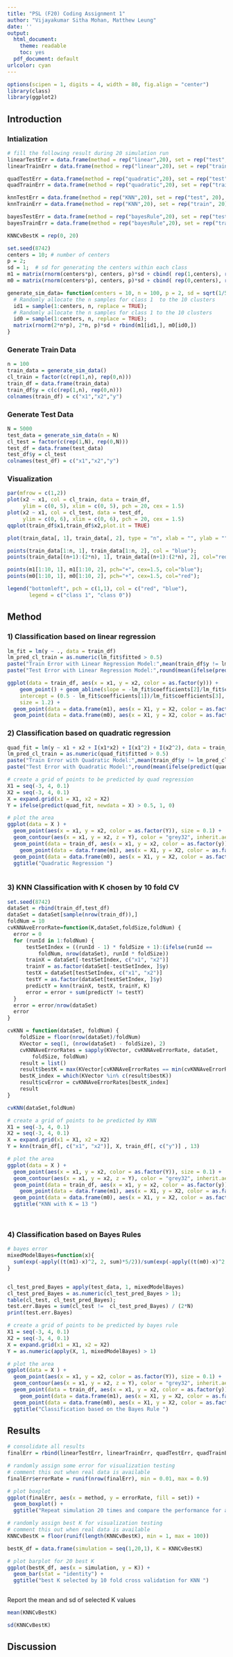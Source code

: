 ```yaml
---
title: "PSL (F20) Coding Assignment 1"
author: "Vijayakumar Sitha Mohan, Matthew Leung"
date: ''
output:
  html_document: 
    theme: readable
    toc: yes
  pdf_document: default
urlcolor: cyan
---
```



```r
options(scipen = 1, digits = 4, width = 80, fig.align = "center")
library(class)
library(ggplot2)
```

## Introduction


### Intialization


```r
# fill the following result during 20 simulation run
linearTestErr = data.frame(method = rep("linear",20), set = rep("test", 20), errorRate = rep(0, 20)  )
linearTrainErr = data.frame(method = rep("linear",20), set = rep("train", 20), errorRate = rep(0, 20)  )

quadTestErr = data.frame(method = rep("quadratic",20), set = rep("test", 20), errorRate = rep(0, 20)  )
quadTrainErr = data.frame(method = rep("quadratic",20), set = rep("train", 20), errorRate = rep(0, 20)  )

knnTestErr = data.frame(method = rep("KNN",20), set = rep("test", 20), errorRate = rep(0, 20)  )
knnTrainErr = data.frame(method = rep("KNN",20), set = rep("train", 20), errorRate = rep(0, 20)  )

bayesTestErr = data.frame(method = rep("bayesRule",20), set = rep("test", 20), errorRate = rep(0, 20)  )
bayesTrainErr = data.frame(method = rep("bayesRule",20), set = rep("train", 20), errorRate = rep(0, 20)  )

KNNCvBestK = rep(0, 20)

```



```r
set.seed(8742)
centers = 10; # number of centers
p = 2;      
sd = 1;  # sd for generating the centers within each class
m1 = matrix(rnorm(centers*p), centers, p)*sd + cbind( rep(1,centers), rep(0,centers));
m0 = matrix(rnorm(centers*p), centers, p)*sd + cbind( rep(0,centers), rep(1,centers));

```

```r
generate_sim_data= function(centers = 10, n = 100, p = 2, sd = sqrt(1/5) ) {
  # Randomly allocate the n samples for class 1  to the 10 clusters
  id1 = sample(1:centers, n, replace = TRUE);
  # Randomly allocate the n samples for class 1 to the 10 clusters
  id0 = sample(1:centers, n, replace = TRUE);  
  matrix(rnorm(2*n*p), 2*n, p)*sd + rbind(m1[id1,], m0[id0,])
}
```

### Generate Train Data
```r
n = 100
train_data = generate_sim_data()
cl_train = factor(c(rep(1,n), rep(0,n)))
train_df = data.frame(train_data)
train_df$y = c(c(rep(1,n), rep(0,n)))
colnames(train_df) = c("x1","x2","y")
```

### Generate Test Data
```r
N = 5000
test_data = generate_sim_data(n = N)
cl_test = factor(c(rep(1,N), rep(0,N)))
test_df = data.frame(test_data)
test_df$y = cl_test
colnames(test_df) = c("x1","x2","y")
```

### Visualization

```r
par(mfrow = c(1,2))
plot(x2 ~ x1, col = cl_train, data = train_df,
     ylim = c(0, 5), xlim = c(0, 5), pch = 20, cex = 1.5)
plot(x2 ~ x1, col = cl_test, data = test_df,
     ylim = c(0, 6), xlim = c(0, 6), pch = 20, cex = 1.5)
qqplot(train_df$x1,train_df$x2,plot.it = TRUE)
```

```r
plot(train_data[, 1], train_data[, 2], type = "n", xlab = "", ylab = "")

points(train_data[1:n, 1], train_data[1:n, 2], col = "blue");
points(train_data[(n+1):(2*n), 1], train_data[(n+1):(2*n), 2], col="red"); 

points(m1[1:10, 1], m1[1:10, 2], pch="+", cex=1.5, col="blue");    
points(m0[1:10, 1], m0[1:10, 2], pch="+", cex=1.5, col="red");   

legend("bottomleft", pch = c(1,1), col = c("red", "blue"), 
       legend = c("class 1", "class 0"))
```


## Method

### 1) Classification based on linear regression

```r
lm_fit = lm(y ~ ., data = train_df)
lm_pred_cl_train = as.numeric(lm_fit$fitted > 0.5)
paste("Train Error with Linear Regression Model:",mean(train_df$y != lm_pred_cl_train))
paste("Test Error with Linear Regression Model:",round(mean(ifelse(predict(lm_fit, newdata = test_df, interval = "prediction") > 0.5, 1, 0) != test_df$y),4))
```
```r
ggplot(data = train_df, aes(x = x1, y = x2, color = as.factor(y))) + 
    geom_point() + geom_abline(slope = -lm_fit$coefficients[2]/lm_fit$coefficients[3], 
    intercept = (0.5 - lm_fit$coefficients[1])/lm_fit$coefficients[3], 
    size = 1.2) +
  geom_point(data = data.frame(m1), aes(x = X1, y = X2, color = as.factor(1)), shape  = 9, size = 4) + 
  geom_point(data = data.frame(m0), aes(x = X1, y = X2, color = as.factor(0)), shape  = 9, size = 4)
```


### 2) Classification based on quadratic regression
```r
quad_fit = lm(y ~ x1 + x2 + I(x1*x2) + I(x1^2) + I(x2^2), data = train_df)
lm_pred_cl_train = as.numeric(quad_fit$fitted > 0.5)
paste("Train Error with Quadratic Model:",mean(train_df$y != lm_pred_cl_train))
paste("Test Error with Quadratic Model:",round(mean(ifelse(predict(quad_fit, newdata = test_df, interval = "prediction") > 0.5, 1, 0) != test_df$y),4))
```

```r
# create a grid of points to be predicted by quad regression
X1 = seq(-3, 4, 0.1)
X2 = seq(-3, 4, 0.1)
X = expand.grid(x1 = X1, x2 = X2)
Y = ifelse(predict(quad_fit, newdata = X) > 0.5, 1, 0)

# plot the area
ggplot(data = X ) +
  geom_point(aes(x = x1, y = x2, color = as.factor(Y)), size = 0.1) +
  geom_contour(aes(x = x1, y = x2, z = Y), color = "grey32", inherit.aes = FALSE) +
  geom_point(data = train_df, aes(x = x1, y = x2, color = as.factor(y)), size = 2) +
    geom_point(data = data.frame(m1), aes(x = X1, y = X2, color = as.factor(1)), shape  = 9, size = 4) + 
  geom_point(data = data.frame(m0), aes(x = X1, y = X2, color = as.factor(0)), shape  = 9, size = 4) +
  ggtitle("Quadratic Regression ")
  


```


### 3) KNN Classification with K chosen by 10 fold CV
```r
set.seed(8742)
dataSet = rbind(train_df,test_df)
dataSet = dataSet[sample(nrow(train_df)),]
foldNum = 10
cvKNNAveErrorRate=function(K,dataSet,foldSize,foldNum) {
  error = 0
  for (runId in 1:foldNum) {
      testSetIndex = ((runId - 1) * foldSize + 1):(ifelse(runId == 
          foldNum, nrow(dataSet), runId * foldSize))
      trainX = dataSet[-testSetIndex, c("x1", "x2")]
      trainY = as.factor(dataSet[-testSetIndex, ]$y)
      testX = dataSet[testSetIndex, c("x1", "x2")]
      testY = as.factor(dataSet[testSetIndex, ]$y)
      predictY = knn(trainX, testX, trainY, K)
      error = error + sum(predictY != testY)
  }
  error = error/nrow(dataSet)
  error
}

cvKNN = function(dataSet, foldNum) {
    foldSize = floor(nrow(dataSet)/foldNum)
    KVector = seq(1, (nrow(dataSet) - foldSize), 2)
    cvKNNAveErrorRates = sapply(KVector, cvKNNAveErrorRate, dataSet, 
        foldSize, foldNum)
    result = list()
    result$bestK = max(KVector[cvKNNAveErrorRates == min(cvKNNAveErrorRates)])
    bestK_index = which(KVector %in% c(result$bestK))
    result$cvError = cvKNNAveErrorRates[bestK_index]
    result
}

cvKNN(dataSet,foldNum)

```

```r
# create a grid of points to be predicted by KNN
X1 = seq(-3, 4, 0.1)
X2 = seq(-3, 4, 0.1)
X = expand.grid(x1 = X1, x2 = X2)
Y = knn(train_df[, c("x1", "x2")], X, train_df[, c("y")] , 13) 

# plot the area
ggplot(data = X ) +
  geom_point(aes(x = x1, y = x2, color = as.factor(Y)), size = 0.1) +
  geom_contour(aes(x = x1, y = x2, z = Y), color = "grey32", inherit.aes = FALSE) +
  geom_point(data = train_df, aes(x = x1, y = x2, color = as.factor(y)), size = 2) +
    geom_point(data = data.frame(m1), aes(x = X1, y = X2, color = as.factor(1)), shape  = 9, size = 4) + 
  geom_point(data = data.frame(m0), aes(x = X1, y = X2, color = as.factor(0)), shape  = 9, size = 4) +
  ggtitle("KNN with K = 13 ")
  



```



### 4) Classification based on Bayes Rules

```r
# bayes error
mixedModelBayes=function(x){
  sum(exp(-apply((t(m1)-x)^2, 2, sum)*5/2))/sum(exp(-apply((t(m0)-x)^2, 2, sum)*5/2))
}


cl_test_pred_Bayes = apply(test_data, 1, mixedModelBayes)
cl_test_pred_Bayes = as.numeric(cl_test_pred_Bayes > 1);
table(cl_test, cl_test_pred_Bayes); 
test.err.Bayes = sum(cl_test !=  cl_test_pred_Bayes) / (2*N)
print(test.err.Bayes)
```

```r

# create a grid of points to be predicted by bayes rule
X1 = seq(-3, 4, 0.1)
X2 = seq(-3, 4, 0.1)
X = expand.grid(x1 = X1, x2 = X2)
Y = as.numeric(apply(X, 1, mixedModelBayes) > 1)

# plot the area
ggplot(data = X ) +
  geom_point(aes(x = x1, y = x2, color = as.factor(Y)), size = 0.1) +
  geom_contour(aes(x = x1, y = x2, z = Y), color = "grey32", inherit.aes = FALSE) +
  geom_point(data = train_df, aes(x = x1, y = x2, color = as.factor(y)), size = 2) +
    geom_point(data = data.frame(m1), aes(x = X1, y = X2, color = as.factor(1)), shape  =9, size = 4) + 
  geom_point(data = data.frame(m0), aes(x = X1, y = X2, color = as.factor(0)), shape  = 9, size = 4) +
  ggtitle("Classification based on the Bayes Rule ")


```

## Results

```r

# consolidate all results
finalErr = rbind(linearTestErr, linearTrainErr, quadTestErr, quadTrainErr, knnTestErr, knnTrainErr, bayesTestErr, bayesTrainErr)

# randomly assign some error for visualization testing
# comment this out when real data is available
finalErr$errorRate = runif(nrow(finalErr), min = 0.01, max = 0.9)

# plot boxplot
ggplot(finalErr, aes(x = method, y = errorRate, fill = set)) +
  geom_boxplot() +
  ggtitle("Repeat simulation 20 times and compare the performance for all methods ")
```

```r

# randomly assign best K for visualization testing
# comment this out when real data is available
KNNCvBestK = floor(runif(length(KNNCvBestK), min = 1, max = 100))

bestK_df = data.frame(simulation = seq(1,20,1), K = KNNCvBestK)

# plot barplot for 20 best K
ggplot(bestK_df, aes(x = simulation, y = K)) +
  geom_bar(stat = "identity") +
  ggtitle("best K selected by 10 fold cross validation for KNN ")



```


Report the mean and sd of selected K values

```r
mean(KNNCvBestK)

```


```r
sd(KNNCvBestK)
```



## Discussion




